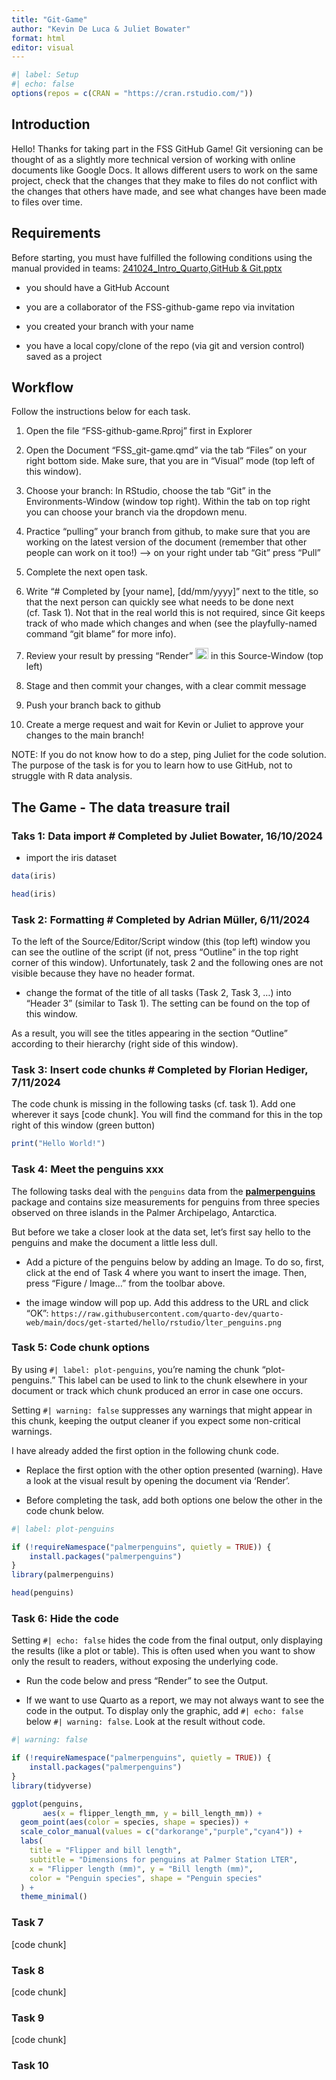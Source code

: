 ```yaml
---
title: "Git-Game"
author: "Kevin De Luca & Juliet Bowater"
format: html
editor: visual
---
```


```r
#| label: Setup
#| echo: false
options(repos = c(CRAN = "https://cran.rstudio.com/"))
```

## Introduction

Hello! Thanks for taking part in the FSS GitHub Game! Git versioning can be thought of as a slightly more technical version of working with online documents like Google Docs. It allows different users to work on the same project, check that the changes that they make to files do not conflict with the changes that others have made, and see what changes have been made to files over time.

## Requirements

Before starting, you must have fulfilled the following conditions using the manual provided in teams: [241024_Intro_Quarto,GitHub & Git.pptx](Git-Quarto-Manual)

-   you should have a GitHub Account

-   you are a collaborator of the FSS-github-game repo via invitation

-   you created your branch with your name

-   you have a local copy/clone of the repo (via git and version control) saved as a project

## Workflow

Follow the instructions below for each task.

1.  Open the file "FSS-github-game.Rproj" first in Explorer

2.  Open the Document "FSS_git-game.qmd" via the tab "Files" on your right bottom side. Make sure, that you are in "Visual" mode (top left of this window).

3.  Choose your branch: In RStudio, choose the tab "Git" in the Environments-Window (window top right). Within the tab on top right you can choose your branch via the dropdown menu.

4.  Practice "pulling" your branch from github, to make sure that you are working on the latest version of the document (remember that other people can work on it too!) --\> on your right under tab "Git" press "Pull"

5.  Complete the next open task.

6.  Write "\# Completed by \[your name\], \[dd/mm/yyyy\]" next to the title, so that the next person can quickly see what needs to be done next (cf. Task 1). Not that in the real world this is not required, since Git keeps track of who made which changes and when (see the playfully-named command "git blame" for more info).

7.  Review your result by pressing "Render" ![](https://quarto.org/docs/get-started/hello/images/rstudio-render-button.png){width="21" height="18"} in this Source-Window (top left)

8.  Stage and then commit your changes, with a clear commit message

9.  Push your branch back to github

10. Create a merge request and wait for Kevin or Juliet to approve your changes to the main branch!

NOTE: If you do not know how to do a step, ping Juliet for the code solution. The purpose of the task is for you to learn how to use GitHub, not to struggle with R data analysis.

## The Game - The data treasure trail

### Taks 1: Data import \# Completed by Juliet Bowater, 16/10/2024

-   import the iris dataset

```r

data(iris)

head(iris)

```

### Task 2: Formatting \# Completed by Adrian Müller, 6/11/2024

To the left of the Source/Editor/Script window (this (top left) window you can see the outline of the script (if not, press "Outline" in the top right corner of this window). Unfortunately, task 2 and the following ones are not visible because they have no header format.

-   change the format of the title of all tasks (Task 2, Task 3, ...) into "Header 3" (similar to Task 1). The setting can be found on the top of this window.

As a result, you will see the titles appearing in the section "Outline" according to their hierarchy (right side of this window).

### Task 3: Insert code chunks \# Completed by Florian Hediger, 7/11/2024

The code chunk is missing in the following tasks (cf. task 1). Add one wherever it says \[code chunk\]. You will find the command for this in the top right of this window (green button)

```r

print("Hello World!")

```

### Task 4: Meet the penguins xxx

The following tasks deal with the `penguins` data from the [**palmerpenguins**](https://allisonhorst.github.io/palmerpenguins "palmerpenguins R package") package and contains size measurements for penguins from three species observed on three islands in the Palmer Archipelago, Antarctica.

But before we take a closer look at the data set, let's first say hello to the penguins and make the document a little less dull.

-   Add a picture of the penguins below by adding an Image. To do so, first, click at the end of Task 4 where you want to insert the image. Then, press "Figure / Image..." from the toolbar above.

-   the image window will pop up. Add this address to the URL and click "OK": `https://raw.githubusercontent.com/quarto-dev/quarto-web/main/docs/get-started/hello/rstudio/lter_penguins.png`

### Task 5: Code chunk options

By using `#| label: plot-penguins`, you're naming the chunk "plot-penguins." This label can be used to link to the chunk elsewhere in your document or track which chunk produced an error in case one occurs.

Setting `#| warning: false` suppresses any warnings that might appear in this chunk, keeping the output cleaner if you expect some non-critical warnings.

I have already added the first option in the following chunk code.

-   Replace the first option with the other option presented (warning). Have a look at the visual result by opening the document via 'Render'.

<!-- -->

-   Before completing the task, add both options one below the other in the code chunk below.

```r
#| label: plot-penguins

if (!requireNamespace("palmerpenguins", quietly = TRUE)) {
    install.packages("palmerpenguins")
}
library(palmerpenguins)

head(penguins)
```

### Task 6: Hide the code

Setting `#| echo: false` hides the code from the final output, only displaying the results (like a plot or table). This is often used when you want to show only the result to readers, without exposing the underlying code.

-   Run the code below and press "Render" to see the Output.

-   If we want to use Quarto as a report, we may not always want to see the code in the output. To display only the graphic, add `#| echo: false` below `#| warning: false`. Look at the result without code.

```r
#| warning: false

if (!requireNamespace("palmerpenguins", quietly = TRUE)) {
    install.packages("palmerpenguins")
}
library(tidyverse)

ggplot(penguins, 
       aes(x = flipper_length_mm, y = bill_length_mm)) +
  geom_point(aes(color = species, shape = species)) +
  scale_color_manual(values = c("darkorange","purple","cyan4")) +
  labs(
    title = "Flipper and bill length",
    subtitle = "Dimensions for penguins at Palmer Station LTER",
    x = "Flipper length (mm)", y = "Bill length (mm)",
    color = "Penguin species", shape = "Penguin species"
  ) +
  theme_minimal()


```

### Task 7

\[code chunk\]

### Task 8

\[code chunk\]

### Task 9

\[code chunk\]

### Task 10
